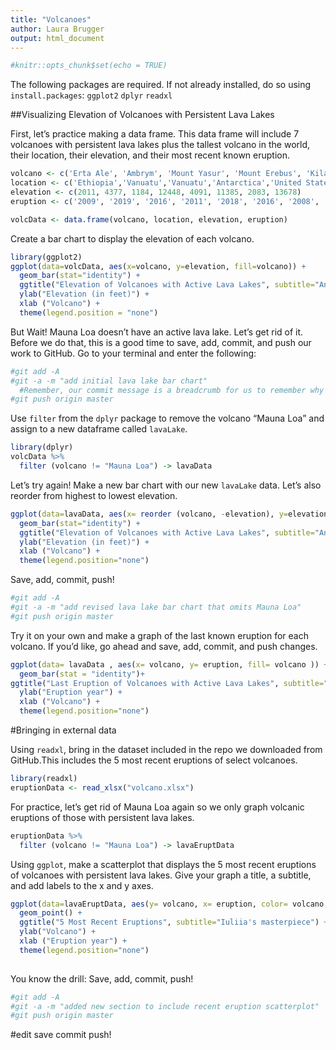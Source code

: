 ```yaml
---
title: "Volcanoes"
author: Laura Brugger
output: html_document
---
```


```r
#knitr::opts_chunk$set(echo = TRUE)
```

The following packages are required. If not already installed, do so using `install.packages`: 
`ggplot2`
`dplyr`
`readxl`

##Visualizing Elevation of Volcanoes with Persistent Lava Lakes

First, let's practice making a data frame. This data frame will include 7 volcanoes with persistent lava lakes plus the tallest volcano in the world, their location, their elevation, and their most recent known eruption. 

```r
volcano <- c('Erta Ale', 'Ambrym', 'Mount Yasur', 'Mount Erebus', 'Kilauea', 'Nyiragongo', 'Masaya', 'Mauna Loa')
location <- c('Ethiopia','Vanuatu','Vanuatu','Antarctica','United States', 'Democratic Republic of the Congo','Nicaragua', 'United States')
elevation <- c(2011, 4377, 1184, 12448, 4091, 11385, 2083, 13678)
eruption <- c('2009', '2019', '2016', '2011', '2018', '2016', '2008', '1984')

volcData <- data.frame(volcano, location, elevation, eruption)
```

Create a bar chart to display the elevation of each volcano. 

```r
library(ggplot2)
ggplot(data=volcData, aes(x=volcano, y=elevation, fill=volcano)) +
  geom_bar(stat="identity") + 
  ggtitle("Elevation of Volcanoes with Active Lava Lakes", subtitle="An R-Ladies Masterpiece") + 
  ylab("Elevation (in feet)") + 
  xlab ("Volcano") + 
  theme(legend.position = "none")

```

But Wait! Mauna Loa doesn't have an active lava lake. Let's get rid of it. Before we do that, this is a good time to save, add, commit, and push our work to GitHub. Go to your terminal and enter the following: 

```r
#git add -A
#git -a -m "add initial lava lake bar chart" 
  #Remember, our commit message is a breadcrumb for us to remember why we made this commit
#git push origin master

```

Use `filter` from the `dplyr` package to remove the volcano "Mauna Loa" and assign to a new dataframe called `lavaLake`. 

```r
library(dplyr)
volcData %>%
  filter (volcano != "Mauna Loa") -> lavaData
```

Let's try again! Make a new bar chart with our new `lavaLake` data. 
Let's also reorder from highest to lowest elevation. 

```r
ggplot(data=lavaData, aes(x= reorder (volcano, -elevation), y=elevation, fill=volcano)) +
  geom_bar(stat="identity") + 
  ggtitle("Elevation of Volcanoes with Active Lava Lakes", subtitle="An R-Ladies Masterpiece") + 
  ylab("Elevation (in feet)") + 
  xlab ("Volcano") + 
  theme(legend.position="none")
```

Save, add, commit, push! 

```r
#git add -A
#git -a -m "add revised lava lake bar chart that omits Mauna Loa" 
#git push origin master
```

Try it on your own and make a graph of the last known eruption for each volcano. If you'd like, go ahead and save, add, commit, and push changes. 

```r
ggplot(data= lavaData , aes(x= volcano, y= eruption, fill= volcano )) +
  geom_bar(stat = "identity")+
ggtitle("Last Eruption of Volcanoes with Active Lava Lakes", subtitle="Iuliia's Masterpiece") + 
  ylab("Eruption year") + 
  xlab ("Volcano") + 
  theme(legend.position="none")
```

#Bringing in external data

Using `readxl`, bring in the dataset included in the repo we downloaded from GitHub.This includes the 5 most recent eruptions of select volcanoes.  

```r
library(readxl)
eruptionData <- read_xlsx("volcano.xlsx")
```

For practice, let's get rid of Mauna Loa again so we only graph volcanic eruptions of those with persistent lava lakes. 

```r
eruptionData %>%
  filter (volcano != "Mauna Loa") -> lavaEruptData
```


Using `ggplot`, make a scatterplot that displays the 5 most recent eruptions of volcanoes with persistent lava lakes. Give your graph a title, a subtitle, and add labels to the x and y axes. 
```r
ggplot(data=lavaEruptData, aes(y= volcano, x= eruption, color= volcano, position="dodge")) +
  geom_point() + 
  ggtitle("5 Most Recent Eruptions", subtitle="Iuliia's masterpiece") + 
  ylab("Volcano") + 
  xlab ("Eruption year") + 
  theme(legend.position="none") 
  
```

You know the drill: Save, add, commit, push! 

```r
#git add -A
#git -a -m "added new section to include recent eruption scatterplot" 
#git push origin master 
```

#edit save commit push!